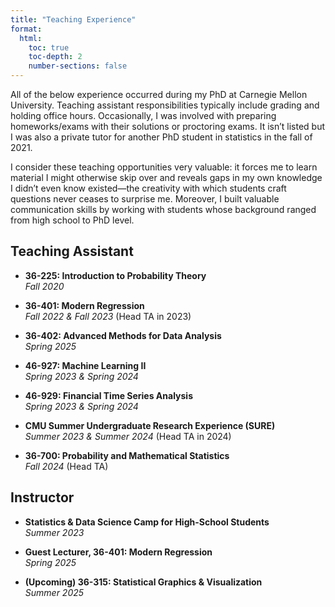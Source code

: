 ```yaml
---
title: "Teaching Experience"
format:
  html:
    toc: true
    toc-depth: 2
    number-sections: false
---
```


All of the below experience occurred during my PhD at Carnegie Mellon University. Teaching assistant responsibilities typically include grading and holding office hours. Occasionally, I was involved with preparing homeworks/exams with their solutions or proctoring exams. It isn't listed but I was also a private tutor for another PhD student in statistics in the fall of 2021.

I consider these teaching opportunities very valuable: it forces me to learn material I might otherwise skip over and reveals gaps in my own knowledge I didn't even know existed---the creativity with which students craft questions never ceases to surprise me. Moreover, I built valuable communication skills by working with students whose background ranged from high school to PhD level.

## Teaching Assistant

- **36-225: Introduction to Probability Theory**  
  *Fall 2020*

- **36-401: Modern Regression**  
  *Fall 2022 & Fall 2023* (Head TA in 2023)

- **36-402: Advanced Methods for Data Analysis**  
  *Spring 2025*

- **46-927: Machine Learning II**  
  *Spring 2023 & Spring 2024*

- **46-929: Financial Time Series Analysis**  
  *Spring 2023 & Spring 2024*

- **CMU Summer Undergraduate Research Experience (SURE)**  
  *Summer 2023 & Summer 2024* (Head TA in 2024)

- **36-700: Probability and Mathematical Statistics**  
  *Fall 2024* (Head TA)

## Instructor

- **Statistics & Data Science Camp for High-School Students**  
  *Summer 2023*

- **Guest Lecturer, 36-401: Modern Regression**  
  *Spring 2025*

- **(Upcoming) 36-315: Statistical Graphics & Visualization**  
  *Summer 2025*
  
